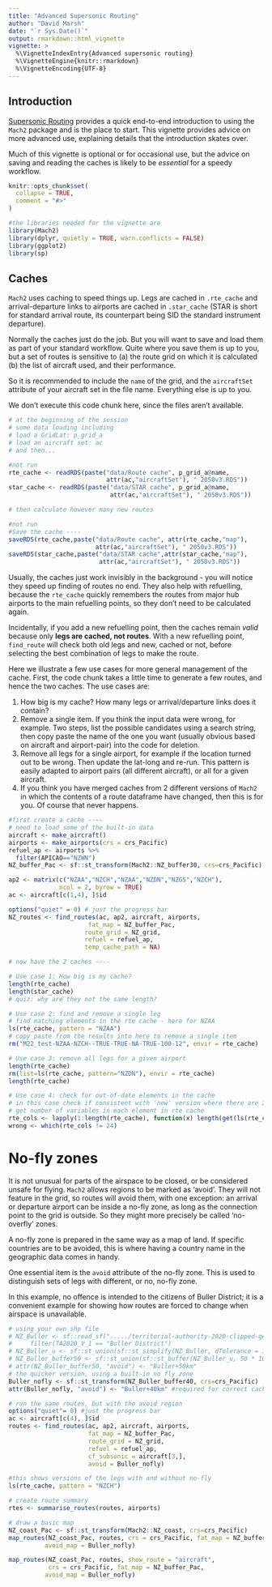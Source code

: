 ```yaml
---
title: "Advanced Supersonic Routing"
author: "David Marsh"
date: "`r Sys.Date()`"
output: rmarkdown::html_vignette  
vignette: >
  %\VignetteIndexEntry{Advanced supersonic routing}
  %\VignetteEngine{knitr::rmarkdown}
  %\VignetteEncoding{UTF-8}
---
```

## Introduction

[Supersonic Routing](SupersonicRouting.html) provides a quick end-to-end introduction to using the `Mach2` package and is the place to start. This vignette provides advice on more advanced use, explaining details that the introduction skates over.

Much of this vignette is optional or for occasional use, but the advice on saving and reading the caches is likely to be _essential_ for a speedy workflow. 


```r
knitr::opts_chunk$set(
  collapse = TRUE,
  comment = "#>"
)
```

```r
#the libraries needed for the vignette are
library(Mach2)
library(dplyr, quietly = TRUE, warn.conflicts = FALSE)
library(ggplot2)
library(sp)

```


## Caches

`Mach2` uses caching to speed things up. Legs are cached in `.rte_cache` and arrival-departure links to airports are cached in `.star_cache` (STAR is short for standard arrival route, its counterpart being SID the standard instrument departure).

Normally the caches just do the job. But you will want to save and load them as part of your standard workflow. Quite where you save them is up to you, but a set of routes is sensitive to (a) the route grid on which it is calculated (b) the list of aircraft used, and their performance. 

So it is recommended to include the `name` of the grid, and the `aircraftSet` attribute of your aircraft set in the file name. Everything else is up to you.

We don't execute this code chunk here, since the files aren't available.

```r
# at the beginning of the session
# some data loading including
# load a GridLat: p_grid_a
# load an aircraft set: ac
# and then...

#not run
rte_cache <- readRDS(paste("data/Route cache", p_grid_a@name, 
                           attr(ac,"aircraftSet"), " 2050v3.RDS"))
star_cache <- readRDS(paste("data/STAR cache", p_grid_a@name, 
                            attr(ac,"aircraftSet"), " 2050v3.RDS"))

# then calculate however many new routes

#not run
#Save the cache ----
saveRDS(rte_cache,paste("data/Route cache", attr(rte_cache,"map"),
                        attr(ac,"aircraftSet"), " 2050v3.RDS"))
saveRDS(star_cache,paste("data/STAR cache",attr(star_cache,"map"),
                         attr(ac,"aircraftSet"), " 2050v3.RDS"))

```
  
Usually, the caches just work invisibly in the background - you will notice they speed up finding of routes no end. They also help with refuelling, because the `rte_cache` quickly remembers the routes from major hub airports to the main refuelling points, so they don't need to be calculated again.

Incidentally, if you add a new refuelling point, then the caches remain _valid_ because only **legs are cached, not routes**. With a new refuelling point, `find_route` will check both old legs and new, cached or not, before selecting the best combination of legs to make the route.

Here we illustrate a few use cases for more general management of the cache. First, the code chunk takes a little time to generate a few routes, and hence the two caches. The use cases are:

1. How big is my cache? How many legs or arrival/departure links does it contain?
1. Remove a single item. If you think the input data were wrong, for example. Two steps, list the possible candidates using a search string, then copy paste the name of the one you want (usually obvious based on aircraft and airport-pair) into the code for deletion.
1. Remove all legs for a single airport, for example if the location turned out to be wrong. Then update the lat-long and re-run. This pattern is easily adapted to airport pairs (all different aircraft), or all for a given aircraft.
1. If you think you have merged caches from 2 different versions of `Mach2` in which the contents of a route dataframe have changed, then this is for you. Of course that never happens.


```r
#first create a cache ----
# need to load some of the built-in data
aircraft <- make_aircraft()
airports <- make_airports(crs = crs_Pacific) 
refuel_ap <- airports %>%
  filter(APICAO=="NZWN")
NZ_buffer_Pac <- sf::st_transform(Mach2::NZ_buffer30, crs=crs_Pacific)

ap2 <- matrix(c("NZAA","NZCH","NZAA","NZDN","NZGS","NZCH"), 
              ncol = 2, byrow = TRUE)
ac <- aircraft[c(1,4), ]$id

options("quiet" = 0) # just the progress bar
NZ_routes <- find_routes(ac, ap2, aircraft, airports,
                      fat_map = NZ_buffer_Pac, 
                     route_grid = NZ_grid,
                     refuel = refuel_ap,
                     temp_cache_path = NA)

# now have the 2 caches ----

# Use case 1: How big is my cache?
length(rte_cache)
length(star_cache)
# quiz: why are they not the same length?

# Use case 2: find and remove a single leg
# find matching elements in the rte cache - here for NZAA
ls(rte_cache, pattern = "NZAA")
# copy paste from the results into here to remove a single item
rm("M22_test-NZAA-NZCH--TRUE-TRUE-NA-TRUE-100-12", envir = rte_cache)

# Use case 3: remove all legs for a given airport
length(rte_cache)
rm(list=ls(rte_cache, pattern="NZDN"), envir = rte_cache)
length(rte_cache)

# Use case 4: check for out-of-date elements in the cache
# in this case check if consistent with 'new' version where there are 24 variables
# get number of variables in each element in rte cache
rte_cols <- lapply(1:length(rte_cache), function(x) length(get(ls(rte_cache)[1], rte_cache)))
wrong <- which(rte_cols != 24)

```


# No-fly zones

It is not unusual for parts of the airspace to be closed, or be considered unsafe for flying. `Mach2` allows regions to be marked as 'avoid'. They will not feature in the grid, so routes will avoid them, with one exception: an arrival or departure airport can be inside a no-fly zone, as long as the connection point to the grid is outside. So they might more precisely be called 'no-overfly' zones.

A no-fly zone is prepared in the same way as a map of land. If specific countries are to be avoided, this is where having a country name in the geographic data comes in handy.

One essential item is the `avoid` attribute of the no-fly zone. This is used to distinguish sets of legs with different, or no, no-fly zone.

In this example, no offence is intended to the citizens of Buller District; it is a convenient example for showing how routes are forced to change when airspace is unavailable.

```r
# using your own shp file 
# NZ_Buller <- sf::read_sf("...../territorial-authority-2020-clipped-generalised.shp") %>% 
#     filter(TA2020_V_1 == "Buller District")
# NZ_Buller_u <- sf::st_union(sf::st_simplify(NZ_Buller, dTolerance = 1000))
# NZ_Buller_buffer50 <- sf::st_union(sf::st_buffer(NZ_Buller_u, 50 * 1000))
# attr(NZ_Buller_buffer50, "avoid") <- "Buller+50km"
# the quicker version, using a built-in no fly zone
Buller_nofly <- sf::st_transform(NZ_Buller_buffer40, crs=crs_Pacific)
attr(Buller_nofly, "avoid") <- "Buller+40km" #required for correct caching

# run the same routes, but with the avoid region
options("quiet"= 0) #just the progress bar
ac <- aircraft[c(4), ]$id
routes <- find_routes(ac, ap2, aircraft, airports,
                      fat_map = NZ_buffer_Pac, 
                      route_grid = NZ_grid,
                      refuel = refuel_ap,
                      cf_subsonic = aircraft[3,],
                      avoid = Buller_nofly)

#this shows versions of the legs with and without no-fly
ls(rte_cache, pattern = "NZCH")

# create route summary
rtes <- summarise_routes(routes, airports)

# draw a basic map
NZ_coast_Pac <- sf::st_transform(Mach2::NZ_coast, crs=crs_Pacific)
map_routes(NZ_coast_Pac, routes, crs = crs_Pacific, fat_map = NZ_buffer_Pac,
          avoid_map = Buller_nofly)

map_routes(NZ_coast_Pac, routes, show_route = "aircraft",
           crs = crs_Pacific, fat_map = NZ_buffer_Pac,
          avoid_map = Buller_nofly)

```

